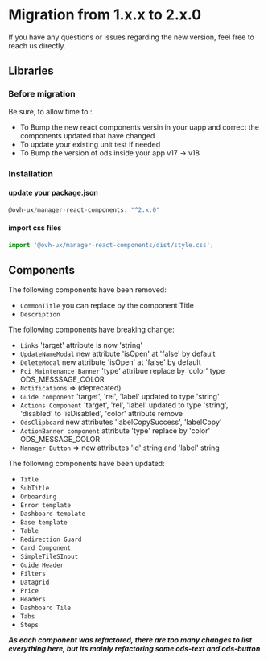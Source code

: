 
<Meta title="Core/Manager React Components/What's new/Migration guides/1.xx.x to 2.x.0" />

# Migration from 1.x.x to 2.x.0

If you have any questions or issues regarding the new version, feel free to
reach us directly.

## Libraries

### Before migration

Be sure, to allow time to :

- To Bump the new react components versin in your uapp and correct the components updated that have changed
- To update your existing unit test if needed
- To Bump the version of ods inside your app v17 -> v18

### Installation

#### update your package.json

```js
@ovh-ux/manager-react-components: "^2.x.0"
```

#### import css files

```js
import '@ovh-ux/manager-react-components/dist/style.css';
```

## Components

The following components have been removed:

- `CommonTitle` you can replace by the component Title
- `Description`

The following components have breaking change:

- `Links` 'target' attribute is now 'string'
- `UpdateNameModal` new attribute 'isOpen' at 'false' by default
- `DeleteModal` new attribute 'isOpen' at 'false' by default
- `Pci Maintenance Banner` 'type' attribue replace by 'color' type ODS_MESSSAGE_COLOR
- `Notifications` => (deprecated)
- `Guide component` 'target', 'rel', 'label' updated to type 'string'
- `Actions Component` 'target', 'rel', 'label' updated to type 'string', 'disabled' to 'isDisabled', 'color' attribute remove
- `OdsClipboard` new attributes 'labelCopySuccess', 'labelCopy'
- `ActionBanner component` attribute 'type' replace by 'color' ODS_MESSAGE_COLOR
- `Manager Button` => new attributes 'id' string and 'label' string

The following components have been updated:

- `Title`
- `SubTitle`
- `Onboarding`
- `Error template`
- `Dashboard template`
- `Base template`
- `Table`
- `Redirection Guard`
- `Card Component`
- `SimpleTileSInput`
- `Guide Header`
- `Filters`
- `Datagrid`
- `Price`
- `Headers`
- `Dashboard Tile`
- `Tabs`
- `Steps`

**_As each component was refactored, there are too many changes to list everything here, but its mainly refactoring some ods-text and ods-button_**
